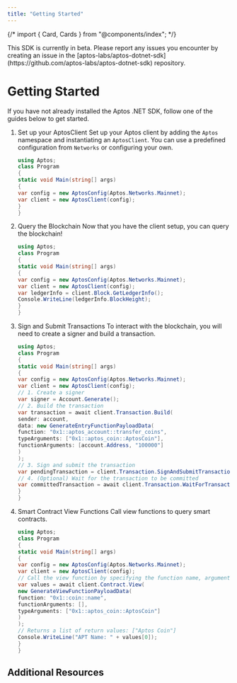 ```yaml
---
title: "Getting Started"
---
```





{/* import { Card, Cards } from "@components/index"; */}

<Aside type="caution">
  This SDK is currently in beta. Please report any issues you encounter by
  creating an issue in the
  [aptos-labs/aptos-dotnet-sdk](https://github.com/aptos-labs/aptos-dotnet-sdk)
  repository.
</Aside>

# Getting Started

If you have not already installed the Aptos .NET SDK, follow one of the guides below to get started.

<CardGrid>
  <LinkCard href="./godot-integration" title="Godot Integration" description={"Integrate the Aptos .NET SDK with a Godot project."} />
  <LinkCard href="./unity-integration" title="Unity SDK" description={"Integrate the Aptos .NET SDK with a Unity project."} />
</CardGrid>

<Steps>

1. Set up your AptosClient
    Set up your Aptos client by adding the `Aptos` namespace and instantiating an `AptosClient`. You can use a predefined
    configuration from `Networks` or configuring your own.
    ```csharp filename="Program.cs"  {1-1, 7-8}
    using Aptos;
    class Program
    {
    static void Main(string[] args)
    {
    var config = new AptosConfig(Aptos.Networks.Mainnet);
    var client = new AptosClient(config);
    }
    }
    ```

2. Query the Blockchain
    Now that you have the client setup, you can query the blockchain!
    ```csharp filename="Program.cs" {10-11}
    using Aptos;
    class Program
    {
    static void Main(string[] args)
    {
    var config = new AptosConfig(Aptos.Networks.Mainnet);
    var client = new AptosClient(config);
    var ledgerInfo = client.Block.GetLedgerInfo();
    Console.WriteLine(ledgerInfo.BlockHeight);
    }
    }
    ```

3. Sign and Submit Transactions
    To interact with the blockchain, you will need to create a signer and build a transaction.
    ```csharp filename="Program.cs" {10-11,13-21,23-24,26-27}
    using Aptos;
    class Program
    {
    static void Main(string[] args)
    {
    var config = new AptosConfig(Aptos.Networks.Mainnet);
    var client = new AptosClient(config);
    // 1. Create a signer
    var signer = Account.Generate();
    // 2. Build the transaction
    var transaction = await client.Transaction.Build(
    sender: account,
    data: new GenerateEntryFunctionPayloadData(
    function: "0x1::aptos_account::transfer_coins",
    typeArguments: ["0x1::aptos_coin::AptosCoin"],
    functionArguments: [account.Address, "100000"]
    )
    );
    // 3. Sign and submit the transaction
    var pendingTransaction = client.Transaction.SignAndSubmitTransaction(account, transaction);
    // 4. (Optional) Wait for the transaction to be committed
    var committedTransaction = await client.Transaction.WaitForTransaction(pendingTransaction);
    }
    }
    ```

4. Smart Contract View Functions
    Call view functions to query smart contracts.
    ```csharp filename="Program.cs" {10-17,19-20}
    using Aptos;
    class Program
    {
    static void Main(string[] args)
    {
    var config = new AptosConfig(Aptos.Networks.Mainnet);
    var client = new AptosClient(config);
    // Call the view function by specifying the function name, arguments, and type arguments
    var values = await client.Contract.View(
    new GenerateViewFunctionPayloadData(
    function: "0x1::coin::name",
    functionArguments: [],
    typeArguments: ["0x1::aptos_coin::AptosCoin"]
    )
    );
    // Returns a list of return values: ["Aptos Coin"]
    Console.WriteLine("APT Name: " + values[0]);
    }
    }
    ```

</Steps>

## Additional Resources

<CardGrid>
  <LinkCard href="https://aptos-labs.github.io/aptos-dotnet-sdk" title="Full API Reference" description={"The full API reference for the Aptos .NET SDK."} />
</CardGrid>
